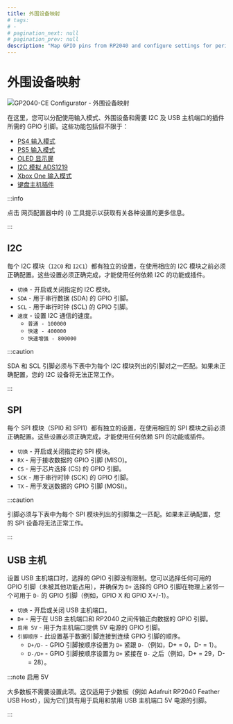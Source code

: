 ```yaml
---
title: 外围设备映射
# tags:
# -
# pagination_next: null
# pagination_prev: null
description: "Map GPIO pins from RP2040 and configure settings for peripherals in GP2040-CE such as I2C and USB Host Ports"
---
```



# 外围设备映射

![GP2040-CE Configurator - 外围设备映射](../../assets/images/gpc-peripheral-mapping.png)

在这里，您可以分配使用输入模式、外围设备和需要 I2C 及 USB 主机端口的插件所需的 GPIO 引脚。这些功能包括但不限于：

- [PS4 输入模式](./01-settings.mdx#额外的-ps4-设置)
- [PS5 输入模式](./01-settings.mdx#额外的-ps5-设置)
- [OLED 显示屏](./07-display-configuration.mdx)
- [I2C 模拟 ADS1219](../../add-ons/i2c-analog-ads1219.mdx)
- [Xbox One 输入模式](./01-settings.mdx#额外的-xbox-one-设置)
- [键盘主机插件](../../add-ons/keyboard-host.mdx)

:::info

点击 网页配置器中的 (i) 工具提示以获取有关各种设置的更多信息。

:::

## I2C

每个 I2C 模块（`I2C0` 和 `I2C1`）都有独立的设置，在使用相应的 I2C 模块之前必须正确配置。这些设置必须正确完成，才能使用任何依赖 I2C 的功能或插件。

- `切换` - 开启或关闭指定的 I2C 模块。
- `SDA` - 用于串行数据 (SDA) 的 GPIO 引脚。
- `SCL` - 用于串行时钟 (SCL) 的 GPIO 引脚。
- `速度` - 设置 I2C 通信的速度。
  - `普通 - 100000`
  - `快速 - 400000`
  - `快速增强 - 800000`

:::caution

SDA 和 SCL 引脚必须与下表中为每个 I2C 模块列出的引脚对之一匹配。如果未正确配置，您的 I2C 设备将无法正常工作。

:::

<I2CTable />

## SPI

每个 SPI 模块（SPI0 和 SPI1）都有独立的设置，在使用相应的 SPI 模块之前必须正确配置。这些设置必须正确完成，才能使用任何依赖 SPI 的功能或插件。

- `切换` - 开启或关闭指定的 SPI 模块。
- `RX` - 用于接收数据的 GPIO 引脚 (MISO)。
- `CS` - 用于芯片选择 (CS) 的 GPIO 引脚。
- `SCK` - 用于串行时钟 (SCK) 的 GPIO 引脚。
- `TX` - 用于发送数据的 GPIO 引脚 (MOSI)。

:::caution

引脚必须与下表中为每个 SPI 模块列出的引脚集之一匹配。如果未正确配置，您的 SPI 设备将无法正常工作。

:::

<SPITable />

## USB 主机

设置 USB 主机端口时，选择的 GPIO 引脚没有限制。您可以选择任何可用的 GPIO 引脚（未被其他功能占用），并确保为 `D+` 选择的 GPIO 引脚在物理上紧邻一个可用于 `D-` 的 GPIO 引脚（例如，GPIO X 和 GPIO X+/-1）。

- `切换` - 开启或关闭 USB 主机端口。
- `D+` - 用于在 USB 主机端口和 RP2040 之间传输正向数据的 GPIO 引脚。
- `启用 5V` - 用于为主机端口提供 5V 电源的 GPIO 引脚。
- `引脚顺序` - 此设置基于数据引脚连接到连续 GPIO 引脚的顺序。
  - `D+/D-` - GPIO 引脚按顺序设置为 `D+` 紧跟 `D-`（例如，D+ = 0，D- = 1）。
  - `D-/D+` - GPIO 引脚按顺序设置为 `D+` 紧接在 `D-` 之后（例如，D+ = 29，D- = 28）。

:::note 启用 5V

大多数板不需要设置此项。这仅适用于少数板（例如 Adafruit RP2040 Feather USB Host），因为它们具有用于启用和禁用 USB 主机端口 5V 电源的引脚。

:::
